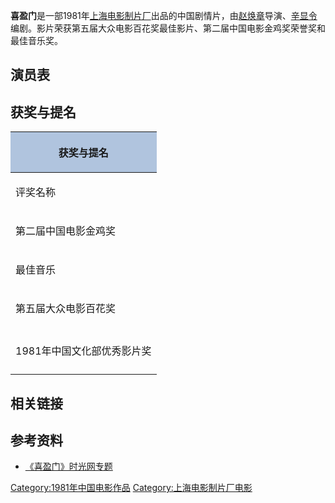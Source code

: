{{refimprove|time=2019-08-24T02:23:17+00:00}}
{{Infobox film
| name           = 喜盈门
| image          = 
| image_size     = 
| alt            = In-Laws
| caption        = 
| director       = [[赵焕章|赵焕章]]
| producer       = 
| writer         = [[辛显令|辛显令]]
| starring       = [[王书勤|王书勤]]<br />[[温玉娟|温玉娟]]<br />[[王玉梅|王玉梅]] <br />[[于绍康|于绍康]]
| music          = 杨绍榈
| cinematography = 彭恩礼<br/>程世余
| editing        = 陈仁金 
| studio         = [[上海电影制片厂|上海电影制片厂]]
| distributor    = [[上海电影制片厂|上海电影制片厂]]
| released       = 1981年
| runtime        = 
| country        = [[中华人民共和国|中华人民共和国]]
| language       = 普通话
| budget         = 
| gross          = 
}}
'''喜盈门'''是一部1981年[[上海电影制片厂|上海电影制片厂]]出品的中国剧情片，由[[赵焕章|赵焕章]]导演、[[辛显令|辛显令]]编剧。影片荣获第五届大众电影百花奖最佳影片、第二届中国电影金鸡奖荣誉奖和最佳音乐奖。

==演员表==
{{Castlist|
*[[王书勤|王书勤]]....王强英 
*[[温玉娟|温玉娟]].... 薛水莲 　　
*[[王玉梅|王玉梅]].... 仁文妈妈 　　
*[[于绍康|于绍康]].... 仁文爷爷 　　
*张亮.... 陈仁文 　　
*[[洪学敏|洪学敏]].... 陈仁芳 　　
*[[马晓伟_(演员)|马晓伟]].... 陈仁武 　　
*蒋俊燕.... 小花 　　
*林驾云.... 小山 　　
*毛永明.... 龙刚 　　
*吴云芳.... 呱呱鸟 　　
*[[孙景路|孙景路]].... 强英娘 　　
*[[曹铎|曹铎]].... 强英爹 　　
*张复生.... 金田大叔 　　
*雷仲谦.... 兽医站长
}}

==获奖与提名==
{| border="2" cellpadding="4" cellspacing="0" style="margin: 1em 1em 1em 0; background: #f9f9f9; border: 2px #aaa solid; border-collapse: collapse; font-size: 90%;" 
|- bgcolor="#CCCCCC" align="center"
! colspan="4" style="background: LightSteelBlue;" | 获奖与提名
|- bgcolor="#CCCCCC" align="center" 
! 评奖名称
! 奖项
! 获得者
! 结果
|-
|rowspan=5|第二届中国电影金鸡奖
|荣誉奖
| 
|bgcolor=lime|获奖
|-style="border-top:2px solid gray;"
|-
|最佳编剧
|辛显令  
|bgcolor=orange|提名
|-
|最佳男配角
|于绍康  
|bgcolor=orange|提名
|-
|最佳女配角
|王玉梅  
|bgcolor=orange|提名
|-
|最佳音乐
|杨绍梠  
|bgcolor=lime|获奖
|-
|第五届大众电影百花奖
|最佳故事片
| 
|bgcolor=lime|获奖
|-style="border-top:2px solid gray;"
|-
|1981年中国文化部优秀影片奖
|优秀故事片
| 
|bgcolor=lime|获奖
|-style="border-top:2px solid gray;"
|}

==相关链接==
{{reflist}}

==参考资料==
* [https://web.archive.org/web/20100727035712/http://www.mtime.com/movie/42434/ 《喜盈门》时光网专题]

{{百花奖最佳故事片}}
[[Category:1981年中国电影作品|Category:1981年中国电影作品]]
[[Category:上海电影制片厂电影|Category:上海电影制片厂电影]]